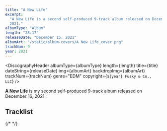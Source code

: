 ```yaml
---
title: "A New Life"
excerpt:
  "A New Life is a second self-produced 9-track album released on December 16,
  2021."
albumType: "Album"
length: "28:17"
releaseDate: "December 15, 2021"
albumArt: "/static/album-covers/A New Life_cover.png"
trackNum: 9
year: 2021
---
```


<SEOHead title={title} description={excerpt} />

<DiscographyHeader
	albumType={albumType}
	length={length}
	title={title}
	dateString={releaseDate}
	img={albumArt}
	backdropImg={albumArt}
	trackNum={trackNum}
	genre="EDM"
	copyright={`${year} Fusky & Co., LLC`}
/>

**A New Life** is my second self-produced 9-track album released on December
16, 2021.

## Tracklist

<TracklistContainer albumLength={length}>
	<TracklistItem
		trackNumber={1}
		title="Intro: A Special Farewell"
		length="1:23"
	/>
	<TracklistItem trackNumber={2} title="Nostalgia" length="2:15" />
	<TracklistItem trackNumber={3} title="Dreaming" length="4:44" />
	<TracklistItem trackNumber={4} title="Eclipse (Extended)" length="3:04" />
	<TracklistItem
		trackNumber={5}
		title="Utopian Dream (Remastered)"
		length="2:33"
	/>
	<TracklistItem
		trackNumber={6}
		title="Sea of Clouds (Extended)"
		length="4:11"
	/>
	<TracklistItem trackNumber={7} title="Timeless" length="3:07" />
	<TracklistItem trackNumber={8} title="Fever Dream (Extended)" length="2:59" />
	<TracklistItem trackNumber={9} title="Good Days" length="3:58" />
</TracklistContainer>

{/* <DiscographyChrono /> */}

